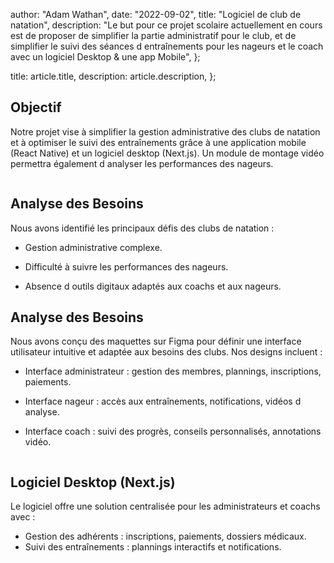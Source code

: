 
  author: "Adam Wathan",
  date: "2022-09-02",
  title: "Logiciel de club de natation",
  description:
    "Le but pour ce projet scolaire actuellement en cours est de proposer de simplifier la partie administratif pour le club, et de simplifier le suivi des séances d entraînements pour les nageurs et le coach avec un logiciel Desktop & une app Mobile",
};

  title: article.title,
  description: article.description,
};


## Objectif

Notre projet vise à simplifier la gestion administrative des clubs de natation et à optimiser le suivi des entraînements grâce à une application mobile (React Native) et un logiciel desktop (Next.js). Un module de montage vidéo permettra également d analyser les performances des nageurs.

<Image src={designSystem} alt="" />

## Analyse des Besoins

Nous avons identifié les principaux défis des clubs de natation :

- Gestion administrative complexe.

- Difficulté à suivre les performances des nageurs.

- Absence d outils digitaux adaptés aux coachs et aux nageurs.

## Analyse des Besoins
Nous avons conçu des maquettes sur Figma pour définir une interface utilisateur intuitive et adaptée aux besoins des clubs. Nos designs incluent :

- Interface administrateur : gestion des membres, plannings, inscriptions, paiements.

- Interface nageur : accès aux entraînements, notifications, vidéos d analyse.

- Interface coach : suivi des progrès, conseils personnalisés, annotations vidéo.

<Image src={designSystem02} alt="" />

## Logiciel Desktop (Next.js)
Le logiciel offre une solution centralisée pour les administrateurs et coachs avec :

- Gestion des adhérents : inscriptions, paiements, dossiers médicaux.
- Suivi des entraînements : plannings interactifs et notifications.
